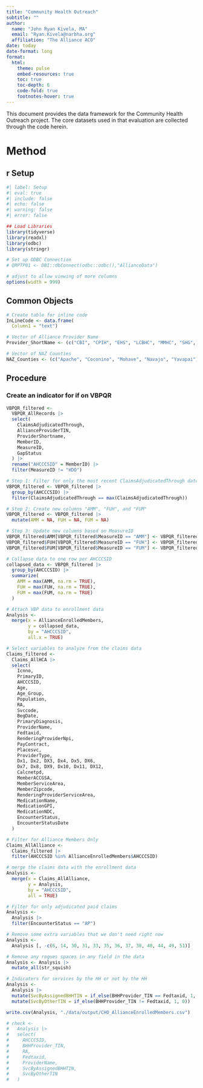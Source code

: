 ```yaml
---
title: "Community Health Outreach"
subtitle: ""
author: 
  name: "John Ryan Kivela, MA"
  email: "Ryan.Kivela@narbha.org"
  affiliation: "The Alliance ACO"
date: today
date-format: long
format:
  html:
    theme: pulse
    embed-resources: true
    toc: true
    toc-depth: 6
    code-fold: true
    footnotes-hover: true
---
```


This document provides the data framework for the Community Health Outreach project. The core datasets used in that evaluation are collected through the code herein. 

# Method

## r Setup

```r
#| label: Setup
#| eval: true
#| include: false
#| echo: false
#| warning: false
#| error: false

## Load Libraries
library(tidyverse)
library(readxl)
library(odbc)
library(stringr)

# Set up ODBC Connection
# QRPTP01 <- DBI::dbConnect(odbc::odbc(),"AllianceData")

# adjust to allow viewing of more columns
options(width = 999)
```

## Common Objects

```r
# Create table for inline code
InLineCode <- data.frame(
  Column1 = "text")

# Vector of Alliance Provider Name
Provider_ShortName <- (c("CBI", "CPIH", "EHS", "LCBHC", "MMHC", "SHG", "SBH", "TGC", "WYGC"))

# Vector of NAZ Counties
NAZ_Counties <- (c("Apache", "Coconino", "Mohave", "Navajo", "Yavapai"))

```

## Procedure

### Create an indicator for if on VBPQR

```r

VBPQR_filtered <-
  VBPQR_AllRecords |> 
  select(
    ClaimsAdjudicatedThrough,
    AllianceProviderTIN,
    ProviderShortname,
    MemberID,
    MeasureID,
    GapStatus
  ) |> 
  rename("AHCCCSID" = MemberID) |> 
  filter(MeasureID != "HDO")

# Step 1: Filter for only the most recent ClaimsAdjudicatedThrough date
VBPQR_filtered <- VBPQR_filtered |>
  group_by(AHCCCSID) |>
  filter(ClaimsAdjudicatedThrough == max(ClaimsAdjudicatedThrough))

# Step 2: Create new columns "AMM", "FUH", and "FUM"
VBPQR_filtered <- VBPQR_filtered |>
  mutate(AMM = NA, FUH = NA, FUM = NA)

# Step 3: Update new columns based on MeasureID
VBPQR_filtered$AMM[VBPQR_filtered$MeasureID == "AMM"] <- VBPQR_filtered$GapStatus[VBPQR_filtered$MeasureID == "AMM"]
VBPQR_filtered$FUH[VBPQR_filtered$MeasureID == "FUH"] <- VBPQR_filtered$GapStatus[VBPQR_filtered$MeasureID == "FUH"]
VBPQR_filtered$FUM[VBPQR_filtered$MeasureID == "FUM"] <- VBPQR_filtered$GapStatus[VBPQR_filtered$MeasureID == "FUM"]

# Collapse data to one row per AHCCCSID
collapsed_data <- VBPQR_filtered |>
  group_by(AHCCCSID) |>
  summarize(
    AMM = max(AMM, na.rm = TRUE),
    FUH = max(FUH, na.rm = TRUE),
    FUM = max(FUM, na.rm = TRUE)
  )

# Attach VBP data to enrollment data
Analysis <-
  merge(x = AllianceEnrolledMembers,
        y = collapsed_data,
        by = "AHCCCSID",
        all.x = TRUE)

```


```r
# Select variables to analyze from the claims data
Claims_filtered <-
  Claims_AllHCA |> 
  select(
    Icnno,
    PrimaryID,
    AHCCCSID,
    Age,
    Age_Group,
    Population,
    RA,
    Svccode,
    BegDate,
    PrimaryDiagnosis,
    ProviderName,
    Fedtaxid,
    RenderingProviderNpi,
    PayContract,
    Placesvc,
    ProviderType,
    Dx1, Dx2, DX3, Dx4, Dx5, DX6,
    Dx7, Dx8, DX9, Dx10, Dx11, DX12,
    Calcnetpd,
    MemberACCGSA,
    MemberServiceArea,
    MemberZipcode,
    RenderingProviderServiceArea,
    MedicationName,
    MedicationGPI,
    MedicationNDC,
    EncounterStatus,
    EncounterStatusDate
  )

# Filter for Alliance Members Only
Claims_AllAlliance <-
  Claims_filtered |> 
  filter(AHCCCSID %in% AllianceEnrolledMembers$AHCCCSID)

# merge the claims data with the enrollment data
Analysis <-
  merge(x = Claims_AllAlliance,
        y = Analysis,
        by = "AHCCCSID",
        all = TRUE)

# Filter for only adjudicated paid claims
Analysis <- 
  Analysis |> 
  filter(EncounterStatus == "AP")

# Remove some extra variables that we don't need right now
Analysis <- 
  Analysis [, -c(6, 14, 30, 31, 33, 35, 36, 37, 38, 40, 44, 49, 51)]

# Remove any rogues spaces in any field in the data
Analysis <- Analysis |> 
  mutate_all(str_squish)

# Indicaters for services by the HH or not by the HH
Analysis <-
  Analysis |> 
  mutate(SvcByAssignedBHHTIN = if_else(BHHProvider_TIN == Fedtaxid, 1, 0)) |> 
  mutate(SvcByOtherTIN = if_else(BHHProvider_TIN != Fedtaxid, 1, 0))

write.csv(Analysis, "./data/output/CHO_AllianceEnrolledMembers.csv")

# check <-
#   Analysis |>
#   select(
#     AHCCCSID,
#     BHHProvider_TIN,
#     RA,
#     Fedtaxid,
#     ProviderName,
#     SvcByAssignedBHHTIN,
#     SvcByOtherTIN
#   )

```


